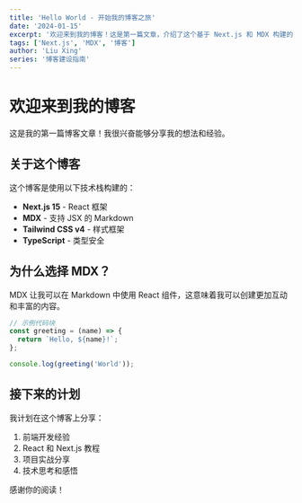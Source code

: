 ```yaml
---
title: 'Hello World - 开始我的博客之旅'
date: '2024-01-15'
excerpt: '欢迎来到我的博客！这是第一篇文章，介绍了这个基于 Next.js 和 MDX 构建的博客系统。'
tags: ['Next.js', 'MDX', '博客']
author: 'Liu Xing'
series: '博客建设指南'
---
```


# 欢迎来到我的博客

这是我的第一篇博客文章！我很兴奋能够分享我的想法和经验。

## 关于这个博客

这个博客是使用以下技术栈构建的：

- **Next.js 15** - React 框架
- **MDX** - 支持 JSX 的 Markdown
- **Tailwind CSS v4** - 样式框架
- **TypeScript** - 类型安全

## 为什么选择 MDX？

MDX 让我可以在 Markdown 中使用 React 组件，这意味着我可以创建更加互动和丰富的内容。

```javascript
// 示例代码块
const greeting = (name) => {
  return `Hello, ${name}!`;
};

console.log(greeting('World'));
```

## 接下来的计划

我计划在这个博客上分享：

1. 前端开发经验
2. React 和 Next.js 教程
3. 项目实战分享
4. 技术思考和感悟

感谢你的阅读！
